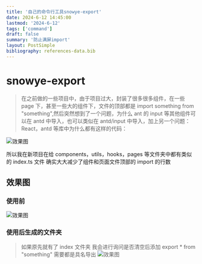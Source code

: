 ```yaml
---
title: '自己的命令行工具snowye-export'
date: 2024-6-12 14:45:00
lastmod: '2024-6-12'
tags: ['command']
draft: false
summary: '防止满屏import'
layout: PostSimple
bibliography: references-data.bib
---
```


# snowye-export

> 在之前做的一些项目中，由于项目过大，封装了很多很多组件，在一些 page 下，甚至一些大的组件下，文件的顶部都是 import something from "something",然后突然想到了一个问题，为什么 ant 的 input 等其他组件可以在 antd 中导入，也可以类似在 antd/input 中导入，加上另一个问题：React，antd 等库中为什么都有这样的代码：

![效果图](/static/images/snowye-export-antd.png)

所以我在新项目在给 components，utils，hooks，pages 等文件夹中都有类似的 index.ts 文件 确实大大减少了组件和页面文件顶部的 import 的行数

## 效果图

### 使用前

![效果图](/static/images/snowye-export-1.png)

### 使用后生成的文件夹

> 如果原先就有了 index 文件夹 我会进行询问是否清空后添加
> export * from "something" 需要都是具名导出
![效果图](/static/images/snowye-export-2.png)
